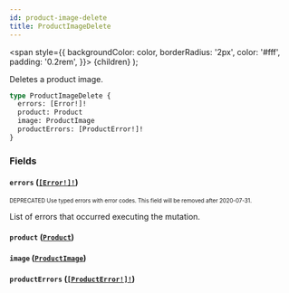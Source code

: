 ```yaml
---
id: product-image-delete
title: ProductImageDelete
---
```


<span
style={{
      backgroundColor: color,
      borderRadius: '2px',
      color: '#fff',
      padding: '0.2rem',
    }}>
{children}
</span>
);

Deletes a product image.

```graphql
type ProductImageDelete {
  errors: [Error!]!
  product: Product
  image: ProductImage
  productErrors: [ProductError!]!
}
```

### Fields

#### `errors` ([`[Error!]!`](/api-reference/objects/error.mdx))

<sub><sup><Tag color="#ffba00">DEPRECATED</Tag> Use typed errors with error codes. This field will be removed after 2020-07-31.</sup></sub>

List of errors that occurred executing the mutation.

#### `product` ([`Product`](/api-reference/objects/product.mdx))

#### `image` ([`ProductImage`](/api-reference/objects/product-image.mdx))

#### `productErrors` ([`[ProductError!]!`](/api-reference/objects/product-error.mdx))
